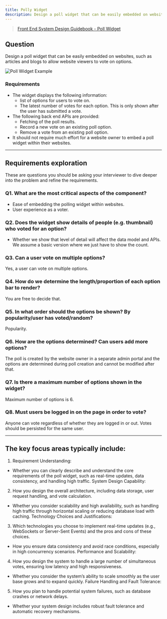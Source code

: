```yaml
---
title: Polly Widget
description: Design a poll widget that can be easily embedded on websites, such as articles and blogs to allow website viewers to vote on options.
---
```

> [Front End System Design Guidebook - Poll Widget](https://www.greatfrontend.com/questions/system-design/poll-widget)

## Question
Design a poll widget that can be easily embedded on websites, such as articles and blogs to allow website viewers to vote on options.

<img src="https://shueny.github.io/astro-blog/poll-widget-example.png" alt="Poll Widget Example" />


### Requirements
- The widget displays the following information:
  - list of options for users to vote on.
  - The latest number of votes for each option. This is only shown after the user has submitted a vote.
- The following back end APIs are provided:
  - Fetching of the poll results.
  - Record a new vote on an existing poll option.
  - Remove a vote from an existing poll option.
- It should not require much effort for a website owner to embed a poll widget within their websites.

***  

<Callout icon="⚠️" type="info">

## Requirements exploration
These are questions you should be asking your interviewer to dive deeper into the problem and refine the requirements.

</Callout>


### Q1. What are the most critical aspects of the component?
- Ease of embedding the polling widget within websites.
- User experience as a voter.

### Q2. Does the widget show details of people (e.g. thumbnail) who voted for an option?
- Whether we show that level of detail will affect the data model and APIs. We assume a basic version where we just have to show the count.

### Q3. Can a user vote on multiple options?
Yes, a user can vote on multiple options.

### Q4. How do we determine the length/proportion of each option bar to render?
You are free to decide that.

### Q5. In what order should the options be shown? By popularity/user has voted/random?
Popularity.

### Q6. How are the options determined? Can users add more options?
The poll is created by the website owner in a separate admin portal and the options are determined during poll creation and cannot be modified after that.

### Q7. Is there a maximum number of options shown in the widget?
Maximum number of options is 6.

### Q8. Must users be logged in on the page in order to vote?
Anyone can vote regardless of whether they are logged in or out. Votes should be persisted for the same user.

*** 
## The key focus areas typically include:

1. Requirement Understanding:

- Whether you can clearly describe and understand the core requirements of the poll widget, such as real-time updates, data consistency, and handling high traffic.
System Design Capability:

2. How you design the overall architecture, including data storage, user request handling, and vote calculation.
- Whether you consider scalability and high availability, such as handling high traffic through horizontal scaling or reducing database load with caching.
Technology Choices and Justifications:

3. Which technologies you choose to implement real-time updates (e.g., WebSockets or Server-Sent Events) and the pros and cons of these choices.
- How you ensure data consistency and avoid race conditions, especially in high concurrency scenarios.
Performance and Scalability:

4. How you design the system to handle a large number of simultaneous votes, ensuring low latency and high responsiveness.
- Whether you consider the system’s ability to scale smoothly as the user base grows and to expand quickly.
Failure Handling and Fault Tolerance:

5. How you plan to handle potential system failures, such as database crashes or network delays.
- Whether your system design includes robust fault tolerance and automatic recovery mechanisms.